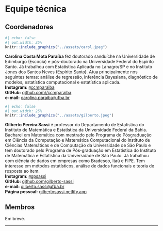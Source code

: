 # Equipe técnica

## Coordenadores

```r
#| echo: false
#| out.width: 25%
knitr::include_graphics("../assets/carol.jpeg")
```


**Carolina Costa Mota Paraíba** fez doutorado sanduíche na Universidade de Edimburgo (Escócia) e pós-doutorado na Universidade Federal do Espírito Santo. Já trabalhou com Estatística Aplicada no Lanagro/SP e no Instituto Jones dos Santos Neves (Espírito Santo). Atua principalmente nos seguintes temas: análise de regressão, inferência Bayesiana, diagnóstico de modelos, estatística computacional e estatística aplicada.<br>
**Instagram:** [`@`ccmparaiba](https://www.instagram.com/ccmparaiba/)<br>
**GitHub:** [github.com//ccmparaiba](https://github.com/ccmparaiba)<br>
**e-mail:** [carolina.paraiba`@`ufba.br](mailto:carolina.paraiba@ufba.br)

```r
#| echo: false
#| out.width: 25%
knitr::include_graphics("../assets/gilberto.jpeg")
```


**Gilberto Pereira Sassi** é professor do Departamento de Estatística do Instituto de Matemática e Estatística da Universidade Federal da Bahia. Bacharel em Matemática com mestrado pelo Programa de Pósgraduação em Ciência da Computação e Matemática Computacional do Instituto de Ciências Matemáticas e de Computação da Universidade de São Paulo e tem doutorado pelo Programa de Pós-graduação em Estatística do Instituto de Matemática e Estatística da Universidade de São Paulo. Já trabalhou com ciência de dados em empresas como Bradesco, Itaú e FIPE. Tem interesse em métodos estatísticos, análise de dados funcionais e teoria de resposta ao item.<br>
**Instagram:** [`@`gpsassi](https://www.instagram.com/gpsassi/)<br>
**GitHub:** [github.com/gilberto-sassi](https://github.com/gilberto-sassi)<br>
**e-mail:** [gilberto.sassi`@`ufba.br](mailto:gilberto.sassi@ufba.br)<br>
**Página pessoal:** [gilbertosassi.netlify.app](https://gilbertosassi.netlify.app){target="_blank"}

## Membros

Em breve.

---
